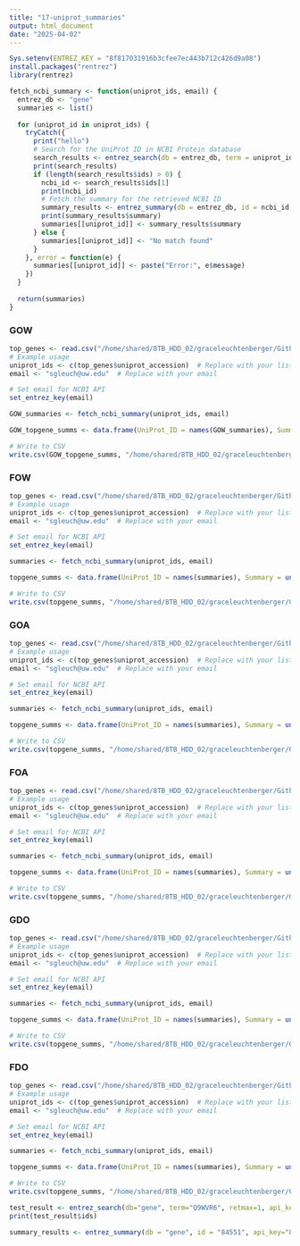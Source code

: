 ```yaml
---
title: "17-uniprot_summaries"
output: html_document
date: "2025-04-02"
---
```


```r
Sys.setenv(ENTREZ_KEY = "8f817031916b3cfee7ec443b712c426d9a08")
install.packages("rentrez")
library(rentrez)
```


```r


fetch_ncbi_summary <- function(uniprot_ids, email) {
  entrez_db <- "gene"
  summaries <- list()
  
  for (uniprot_id in uniprot_ids) {
    tryCatch({
      print("hello")
      # Search for the UniProt ID in NCBI Protein database
      search_results <- entrez_search(db = entrez_db, term = uniprot_id, retmax = 1, api_key="8f817031916b3cfee7ec443b712c426d9a08")
      print(search_results)
      if (length(search_results$ids) > 0) {
        ncbi_id <- search_results$ids[1]
        print(ncbi_id)
        # Fetch the summary for the retrieved NCBI ID
        summary_results <- entrez_summary(db = entrez_db, id = ncbi_id, api_key="8f817031916b3cfee7ec443b712c426d9a08")
        print(summary_results$summary)
        summaries[[uniprot_id]] <- summary_results$summary
      } else {
        summaries[[uniprot_id]] <- "No match found"
      }
    }, error = function(e) {
      summaries[[uniprot_id]] <- paste("Error:", e$message)
    })
  }
  
  return(summaries)
}


```

### GOW
```r

top_genes <- read.csv("/home/shared/8TB_HDD_02/graceleuchtenberger/Github/byssus-exp-analysis/output/Top_gene_summaries/Top_50_genes/GOW_topgenes.csv")
# Example usage
uniprot_ids <- c(top_genes$uniprot_accession)  # Replace with your list
email <- "sgleuch@uw.edu"  # Replace with your email

# Set email for NCBI API
set_entrez_key(email)

GOW_summaries <- fetch_ncbi_summary(uniprot_ids, email)

GOW_topgene_summs <- data.frame(UniProt_ID = names(GOW_summaries), Summary = unlist(GOW_summaries), stringsAsFactors = FALSE)

# Write to CSV
write.csv(GOW_topgene_summs, "/home/shared/8TB_HDD_02/graceleuchtenberger/Github/byssus-exp-analysis/output/Top_gene_summaries/GOW_topgene_summs.csv", row.names = FALSE)
```

### FOW
```r

top_genes <- read.csv("/home/shared/8TB_HDD_02/graceleuchtenberger/Github/byssus-exp-analysis/output/Top_gene_summaries/Top_50_genes/FOW_topgenes.csv")
# Example usage
uniprot_ids <- c(top_genes$uniprot_accession)  # Replace with your list
email <- "sgleuch@uw.edu"  # Replace with your email

# Set email for NCBI API
set_entrez_key(email)

summaries <- fetch_ncbi_summary(uniprot_ids, email)

topgene_summs <- data.frame(UniProt_ID = names(summaries), Summary = unlist(summaries), stringsAsFactors = FALSE)

# Write to CSV
write.csv(topgene_summs, "/home/shared/8TB_HDD_02/graceleuchtenberger/Github/byssus-exp-analysis/output/Top_gene_summaries/FOW_topgene_summs.csv", row.names = FALSE)
```
### GOA
```r

top_genes <- read.csv("/home/shared/8TB_HDD_02/graceleuchtenberger/Github/byssus-exp-analysis/output/Top_gene_summaries/Top_50_genes/GOA_topgenes.csv")
# Example usage
uniprot_ids <- c(top_genes$uniprot_accession)  # Replace with your list
email <- "sgleuch@uw.edu"  # Replace with your email

# Set email for NCBI API
set_entrez_key(email)

summaries <- fetch_ncbi_summary(uniprot_ids, email)

topgene_summs <- data.frame(UniProt_ID = names(summaries), Summary = unlist(summaries), stringsAsFactors = FALSE)

# Write to CSV
write.csv(topgene_summs, "/home/shared/8TB_HDD_02/graceleuchtenberger/Github/byssus-exp-analysis/output/Top_gene_summaries/GOA_topgene_summs.csv", row.names = FALSE)
```
### FOA
```r

top_genes <- read.csv("/home/shared/8TB_HDD_02/graceleuchtenberger/Github/byssus-exp-analysis/output/Top_gene_summaries/Top_50_genes/FOA_topgenes.csv")
# Example usage
uniprot_ids <- c(top_genes$uniprot_accession)  # Replace with your list
email <- "sgleuch@uw.edu"  # Replace with your email

# Set email for NCBI API
set_entrez_key(email)

summaries <- fetch_ncbi_summary(uniprot_ids, email)

topgene_summs <- data.frame(UniProt_ID = names(summaries), Summary = unlist(summaries), stringsAsFactors = FALSE)

# Write to CSV
write.csv(topgene_summs, "/home/shared/8TB_HDD_02/graceleuchtenberger/Github/byssus-exp-analysis/output/Top_gene_summaries/FOA_topgene_summs.csv", row.names = FALSE)
```

### GDO
```r

top_genes <- read.csv("/home/shared/8TB_HDD_02/graceleuchtenberger/Github/byssus-exp-analysis/output/Top_gene_summaries/Top_50_genes/GDO_topgenes.csv")
# Example usage
uniprot_ids <- c(top_genes$uniprot_accession)  # Replace with your list
email <- "sgleuch@uw.edu"  # Replace with your email

# Set email for NCBI API
set_entrez_key(email)

summaries <- fetch_ncbi_summary(uniprot_ids, email)

topgene_summs <- data.frame(UniProt_ID = names(summaries), Summary = unlist(summaries), stringsAsFactors = FALSE)

# Write to CSV
write.csv(topgene_summs, "/home/shared/8TB_HDD_02/graceleuchtenberger/Github/byssus-exp-analysis/output/Top_gene_summaries/GDO_topgene_summs.csv", row.names = FALSE)
```
### FDO
```r

top_genes <- read.csv("/home/shared/8TB_HDD_02/graceleuchtenberger/Github/byssus-exp-analysis/output/Top_gene_summaries/Top_50_genes/FDO_topgenes.csv")
# Example usage
uniprot_ids <- c(top_genes$uniprot_accession)  # Replace with your list
email <- "sgleuch@uw.edu"  # Replace with your email

# Set email for NCBI API
set_entrez_key(email)

summaries <- fetch_ncbi_summary(uniprot_ids, email)

topgene_summs <- data.frame(UniProt_ID = names(summaries), Summary = unlist(summaries), stringsAsFactors = FALSE)

# Write to CSV
write.csv(topgene_summs, "/home/shared/8TB_HDD_02/graceleuchtenberger/Github/byssus-exp-analysis/output/Top_gene_summaries/FDO_topgene_summs.csv", row.names = FALSE)
```


```r
test_result <- entrez_search(db="gene", term="Q9WVR6", retmax=1, api_key="8f817031916b3cfee7ec443b712c426d9a08")
print(test_result$ids) 


```

```r
summary_results <- entrez_summary(db = "gene", id = "84551", api_key="8f817031916b3cfee7ec443b712c426d9a08")
```




